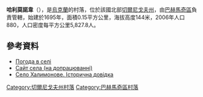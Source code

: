{{coord|51|12|13|N|32|54|45|E|scale:100000|display=title}}

'''哈利莫諾韋'''（{{lang-uk|Халимонове}}），是[[烏克蘭|烏克蘭]]的村落，位於該國北部[[切爾尼戈夫州|切爾尼戈夫州]]，由[[巴赫馬奇區|巴赫馬奇區]]負責管轄，始建於1695年，面積0.15平方公里，海拔高度144米，2006年人口880，人口密度每平方公里5,827.8人。

==參考資料==
* [http://weather.in.ua/ua/chernigovskaja/27231 Погода в селі ]{{Wayback|url=http://weather.in.ua/ua/chernigovskaja/27231 |date=20200813150643 }}
* [http://halimonovo.at.ua/ Сайт села (на допрацюванні)]{{Wayback|url=http://halimonovo.at.ua/ |date=20160304132504 }}
* [http://poradnik.org.ua/index.php?option=com_content&view=article&id=675&catid=17&Itemid=102 Село Халимонове. Історична довідка]

[[Category:切爾尼戈夫州村落|Category:切爾尼戈夫州村落]]
[[Category:巴赫馬奇區村落|Category:巴赫馬奇區村落]]


{{Chernihiv-geo-stub}}